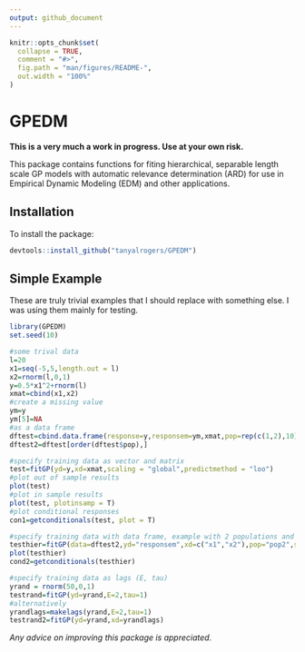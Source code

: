 ```yaml
---
output: github_document
---
```


<!-- README.md is generated from README.Rmd. Please edit that file -->

```r
knitr::opts_chunk$set(
  collapse = TRUE,
  comment = "#>",
  fig.path = "man/figures/README-",
  out.width = "100%"
)
```

# GPEDM

<!-- badges: start -->
<!-- badges: end -->

**This is a very much a work in progress. Use at your own risk.**

This package contains functions for fiting hierarchical, separable length scale GP models with automatic relevance determination (ARD) for use in Empirical Dynamic Modeling (EDM) and other applications.

## Installation

To install the package:

``` r
devtools::install_github("tanyalrogers/GPEDM")
```

## Simple Example

These are truly trivial examples that I should replace with something else. I was using them mainly for testing.

```r
library(GPEDM)
set.seed(10)

#some trival data
l=20
x1=seq(-5,5,length.out = l)
x2=rnorm(l,0,1)
y=0.5*x1^2+rnorm(l)
xmat=cbind(x1,x2)
#create a missing value
ym=y
ym[5]=NA
#as a data frame
dftest=cbind.data.frame(response=y,responsem=ym,xmat,pop=rep(c(1,2),10),pop2=rep(c("site A","site B"),10))
dftest2=dftest[order(dftest$pop),]

#specify training data as vector and matrix
test=fitGP(yd=y,xd=xmat,scaling = "global",predictmethod = "loo")
#plot out of sample results
plot(test)
#plot in sample results
plot(test, plotinsamp = T)
#plot conditional responses
con1=getconditionals(test, plot = T)

#specify training data with data frame, example with 2 populations and a missing data point
testhier=fitGP(data=dftest2,yd="responsem",xd=c("x1","x2"),pop="pop2",scaling="local", predictmethod="loo")
plot(testhier)
cond2=getconditionals(testhier)

#specify training data as lags (E, tau)
yrand = rnorm(50,0,1)
testrand=fitGP(yd=yrand,E=2,tau=1)
#alternatively
yrandlags=makelags(yrand,E=2,tau=1)
testrand2=fitGP(yd=yrand,xd=yrandlags)

```

*Any advice on improving this package is appreciated.*

